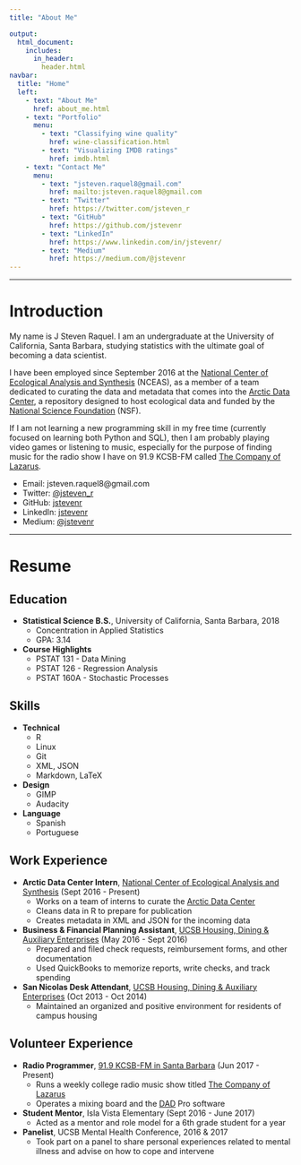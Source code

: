 ```yaml
---
title: "About Me"

output:
  html_document:
    includes:
      in_header: 
        header.html
navbar:
  title: "Home"
  left:
    - text: "About Me"
      href: about_me.html
    - text: "Portfolio"
      menu:
        - text: "Classifying wine quality"
          href: wine-classification.html
        - text: "Visualizing IMDB ratings"
          href: imdb.html
    - text: "Contact Me"
      menu:
        - text: "jsteven.raquel8@gmail.com"
          href: mailto:jsteven.raquel8@gmail.com
        - text: "Twitter"
          href: https://twitter.com/jsteven_r
        - text: "GitHub"
          href: https://github.com/jstevenr
        - text: "LinkedIn"
          href: https://www.linkedin.com/in/jstevenr/
        - text: "Medium"
          href: https://medium.com/@jstevenr
---
```


----

# Introduction

My name is J Steven Raquel. I am an undergraduate at the University of California, Santa Barbara, studying statistics with the ultimate goal of becoming a data scientist.  

I have been employed since September 2016 at the [National Center of Ecological Analysis and Synthesis](https://www.nceas.ucsb.edu/) (NCEAS), as a member of a team dedicated to curating the data and metadata that comes into the [Arctic Data Center](https://arcticdata.io/), a repository designed to host ecological data and funded by the [National Science Foundation](https://www.nsf.gov/) (NSF).

If I am not learning a new programming skill in my free time (currently focused on learning both Python and SQL), then I am probably playing video games or listening to music, especially for the purpose of finding music for the radio show I have on 91.9 KCSB-FM called [The Company of Lazarus](http://www.radiofreeamerica.com/show/the-company-of-lazarus-1-kcsb-91-9-fm-in-santa-barbara).

* Email: jsteven.raquel8@gmail.com
* Twitter: [\@jsteven_r](https://www.twitter.com/jsteven_r)
* GitHub: [jstevenr](https://github.com/jstevenr)
* LinkedIn: [jstevenr](https://www.linkedin.com/in/jstevenr/)
* Medium: [\@jstevenr](https://medium.com/@jstevenr)

----

# Resume

## Education

* **Statistical Science B.S.**, University of California, Santa Barbara, 2018
    + Concentration in Applied Statistics
    + GPA: 3.14
* **Course Highlights**
    + PSTAT 131 -  Data Mining
    + PSTAT 126 - Regression Analysis
    + PSTAT 160A - Stochastic Processes

## Skills

* **Technical**
    + R
    + Linux
    + Git
    + XML, JSON
    + Markdown, LaTeX
* **Design**
    + GIMP
    + Audacity
* **Language**
    + Spanish
    + Portuguese

## Work Experience

* **Arctic Data Center Intern**, [National Center of Ecological Analysis and Synthesis](https://www.nceas.ucsb.edu/) (Sept 2016 - Present)
    + Works on a team of interns to curate the [Arctic Data Center](https://arcticdata.io/)
    + Cleans data in R to prepare for publication
    + Creates metadata in XML and JSON for the incoming data
* **Business & Financial Planning Assistant**, [UCSB Housing, Dining & Auxiliary Enterprises](https://www.housing.ucsb.edu/home) (May 2016 - Sept 2016)
    + Prepared and filed check requests, reimbursement forms, and other documentation
    + Used QuickBooks to memorize reports, write checks, and track spending
* **San Nicolas Desk Attendant**, [UCSB Housing, Dining & Auxiliary Enterprises](https://www.housing.ucsb.edu/home) (Oct 2013 - Oct 2014)
    + Maintained an organized and positive environment for residents of campus housing

## Volunteer Experience

* **Radio Programmer**, [91.9 KCSB-FM in Santa Barbara](https://kcsb.org/) (Jun 2017 - Present)
    + Runs a weekly college radio music show titled [The Company of Lazarus](http://www.radiofreeamerica.com/show/the-company-of-lazarus-1-kcsb-91-9-fm-in-santa-barbara)
    + Operates a mixing board and the [DAD](http://www.enco.com/products/dad-radio-automation-presenter.html) Pro software
* **Student Mentor**, Isla Vista Elementary (Sept 2016 - June 2017)
    + Acted as a mentor and role model for a 6th grade student for a year
* **Panelist**, UCSB Mental Health Conference, 2016 & 2017
    + Took part on a panel to share personal experiences related to mental illness and advise on how to cope and intervene
